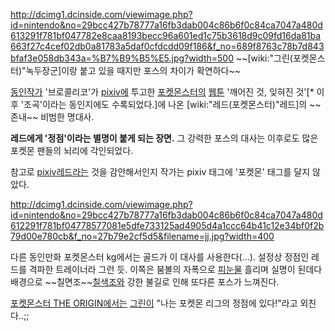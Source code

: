 http://dcimg1.dcinside.com/viewimage.php?id=nintendo&no=29bcc427b78777a16fb3dab004c86b6f0c84ca7047a480d613291f781bf047782e8caa8193becc96a601ed1c75b3618d9c09fd16da81ba663f27c4cef02db0a81783a5daf0cfdcdd09f186&f_no=689f8763c78b7d843bfaf3e058db343a=%B7%B9%B5%E5.jpg?width=500
~~[wiki:"그린(포켓몬스터)"녹두장군]이랑 붙고 있을 때지만 포스의 차이가 확연하다~~

[[동인작가]] '브로콜리코'가 [[pixiv]]에 투고한 [[포켓몬스터]]의 [[웹툰]] '깨어진 것, 잊혀진 것'[* 이후 '조곡'이라는 동인지에도 수록되었다.]에 나온 [wiki:"레드(포켓몬스터)"레드]의 ~~존내~~ 비범한 명대사.

'''레드에게 '정점'이라는 별명이 붙게 되는 장면.''' 그 강력한 포스의 대사는 이후로도 많은 포켓몬 팬들의 뇌리에 각인되었다.

참고로 [[pixiv레드]]라는 것을 감안해서인지 작가는 pixiv 태그에 '포켓몬' 태그를 달지 않았다.

http://dcimg1.dcinside.com/viewimage.php?id=nintendo&no=29bcc427b78777a16fb3dab004c86b6f0c84ca7047a480d612291f781bf04778577081e5dfe733125ad4905d4a1ccc64b41c12e34bf0f2b79d00e780cb&f_no=27b79e2cf5d5&filename=jj.jpg?width=400

다른 동인만화 포켓몬스터 kg에서는 골드가 이 대사를 사용한다(...). 설정상 정점인 레드를 격파한 트레이너라 그런 듯. 
이쪽은 붐볼의 자폭으로 [[피눈물]] 흘리며 실명이 된데다 배경으로 ~~칠면조~~[[칠색조]]와 강한 불길로 인해 또다른 포스가 느껴진다. 

[[포켓몬스터 THE ORIGIN]]에서는 [[그린]]이 "나는 포켓몬 리그의 정점에 있다!"라고 외친다..;;
